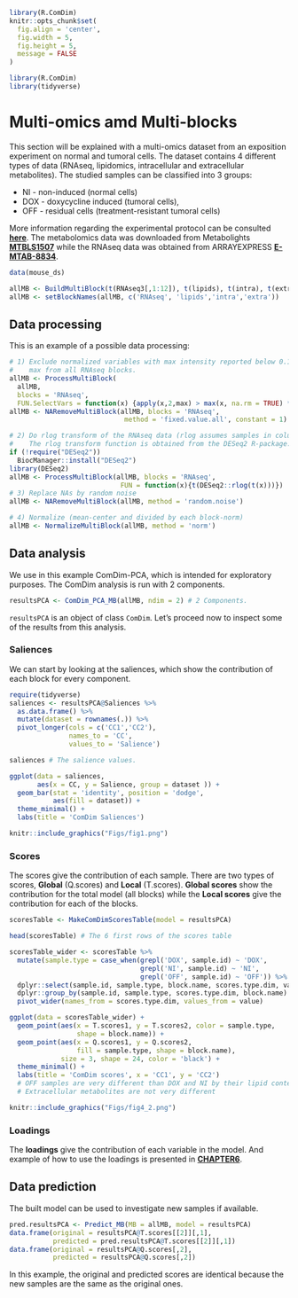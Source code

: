 ```{r include=FALSE, cache=FALSE}
library(R.ComDim)
knitr::opts_chunk$set(
  fig.align = 'center',
  fig.width = 5,
  fig.height = 5,
  message = FALSE
)
```

```{r, echo = FALSE, eval = FALSE}
library(R.ComDim)
library(tidyverse)
```

# Multi-omics amd Multi-blocks {#multi-omics}

This section will be explained with a multi-omics dataset from an exposition
experiment on normal and tumoral cells. The dataset contains 4 different types 
of data (RNAseq, lipidomics, intracellular and extracellular metabolites).
The studied samples can be classified into 3 groups:

- NI  - non-induced (normal cells)
- DOX - doxycycline induced (tumoral cells),
- OFF - residual cells (treatment-resistant tumoral cells)

More information regarding the experimental protocol can be consulted [**here**](https://doi.org/10.15252/msb.202010141). The metabolomics data was
downloaded from Metabolights
 [**MTBLS1507**](https://www.ebi.ac.uk/metabolights/MTBLS1507)
while the RNAseq data was obtained from ARRAYEXPRESS [**E-MTAB-8834**](https://www.ebi.ac.uk/arrayexpress/experiments/E-MTAB-8834/).

```{r multiomics, echo = TRUE, eval = FALSE}
data(mouse_ds)

allMB <- BuildMultiBlock(t(RNAseq3[,1:12]), t(lipids), t(intra), t(extra))
allMB <- setBlockNames(allMB, c('RNAseq', 'lipids','intra','extra'))
```



## Data processing {#PART1}

This is an example of a possible data processing:

```{r multiomics-preprocess, echo = TRUE, eval = FALSE}
# 1) Exclude normalized variables with max intensity reported below 0.1% of the
#    max from all RNAseq blocks.
allMB <- ProcessMultiBlock(
  allMB,
  blocks = 'RNAseq',
  FUN.SelectVars = function(x) {apply(x,2,max) > max(x, na.rm = TRUE) * 0.001})
allMB <- NARemoveMultiBlock(allMB, blocks = 'RNAseq',
                             method = 'fixed.value.all', constant = 1)

# 2) Do rlog transform of the RNAseq data (rlog assumes samples in columns)
#    The rlog transform function is obtained from the DESeq2 R-package.
if (!require("DESeq2"))
  BiocManager::install("DESeq2")
library(DESeq2)
allMB <- ProcessMultiBlock(allMB, blocks = 'RNAseq',
                            FUN = function(x){t(DESeq2::rlog(t(x)))})
# 3) Replace NAs by random noise
allMB <- NARemoveMultiBlock(allMB, method = 'random.noise')

# 4) Normalize (mean-center and divided by each block-norm)
allMB <- NormalizeMultiBlock(allMB, method = 'norm')
```



## Data analysis {#PART2}

We use in this example ComDim-PCA, which is intended for exploratory purposes.
The ComDim analysis is run with 2 components.
```{r multiomics-analysis, echo = TRUE, eval = FALSE}
resultsPCA <- ComDim_PCA_MB(allMB, ndim = 2) # 2 Components.
```

`resultsPCA` is an object of class `ComDim`.
Let's proceed now to inspect some of the results from this analysis.


### Saliences

We can start by looking at the saliences, which show the contribution of each 
block for every component.
```{r multiomics-saliences, echo = TRUE, eval = FALSE}
require(tidyverse)
saliences <- resultsPCA@Saliences %>%
  as.data.frame() %>%
  mutate(dataset = rownames(.)) %>%
  pivot_longer(cols = c('CC1','CC2'),
               names_to = 'CC',
               values_to = 'Salience')

saliences # The salience values.

ggplot(data = saliences,
       aes(x = CC, y = Salience, group = dataset )) +
  geom_bar(stat = 'identity', position = 'dodge',
           aes(fill = dataset)) +
  theme_minimal() +
  labs(title = 'ComDim Saliences')

```

```{r, echo=FALSE, out.width="50%", fig.align = 'center', fig.cap="Saliences"}
knitr::include_graphics("Figs/fig1.png")
```

### Scores

The scores give the contribution of each sample. There are two types of scores,
**Global** (Q.scores) and **Local** (T.scores). **Global scores** show the 
contribution for the total model (all blocks) while the **Local scores** give 
the contribution for each of the blocks.
```{r multiomics-scores, echo = TRUE, eval = FALSE}
scoresTable <- MakeComDimScoresTable(model = resultsPCA)

head(scoresTable) # The 6 first rows of the scores table

scoresTable_wider <- scoresTable %>%
  mutate(sample.type = case_when(grepl('DOX', sample.id) ~ 'DOX',
                                 grepl('NI', sample.id) ~ 'NI',
                                 grepl('OFF', sample.id) ~ 'OFF')) %>%
  dplyr::select(sample.id, sample.type, block.name, scores.type.dim, value) %>%
  dplyr::group_by(sample.id, sample.type, scores.type.dim, block.name) %>%
  pivot_wider(names_from = scores.type.dim, values_from = value)

ggplot(data = scoresTable_wider) +
  geom_point(aes(x = T.scores1, y = T.scores2, color = sample.type,
                 shape = block.name)) +
  geom_point(aes(x = Q.scores1, y = Q.scores2,
                 fill = sample.type, shape = block.name),
             size = 3, shape = 24, color = 'black') +
  theme_minimal() +
  labs(title = 'ComDim scores', x = 'CC1', y = 'CC2')
  # OFF samples are very different than DOX and NI by their lipid content.
  # Extracellular metabolites are not very different

```
```{r, echo=FALSE, out.width="50%", fig.align = 'center', fig.cap="Scores"}
knitr::include_graphics("Figs/fig4_2.png")
```

### Loadings

The **loadings** give the contribution of each variable in the model.
And example of how to use the loadings is presented in [**CHAPTER6**](https://f-puig.github.io/R.ComDim.Docs/Section5.html).



## Data prediction {#PART3}

The built model can be used to investigate new samples if available.
```{r multiomics-predict, echo = TRUE, eval = FALSE}
pred.resultsPCA <- Predict_MB(MB = allMB, model = resultsPCA)
data.frame(original = resultsPCA@T.scores[[2]][,1],
           predicted = pred.resultsPCA@T.scores[[2]][,1])
data.frame(original = resultsPCA@Q.scores[,2],
           predicted = resultsPCA@Q.scores[,2])
```
In this example, the original and predicted scores are identical because the
new samples are the same as the original ones.
